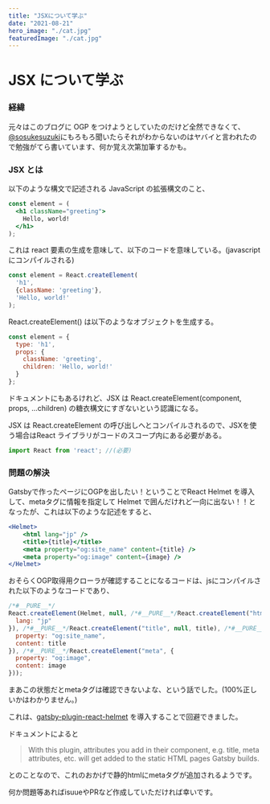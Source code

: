 ```yaml
---
title: "JSXについて学ぶ"
date: "2021-08-21"
hero_image: "./cat.jpg"
featuredImage: "./cat.jpg"
---
```


# JSX について学ぶ

### 経緯

元々はこのブログに OGP をつけようとしていたのだけど全然できなくて、[@sosukesuzuki](https://github.com/sosukesuzuki)にもろもろ聞いたらそれがわからないのはヤバイと言われたので勉強がてら書いています、何か覚え次第加筆するかも。

### JSX とは

以下のような構文で記述される JavaScript の拡張構文のこと、

```jsx
const element = (
  <h1 className="greeting">
    Hello, world!
  </h1>
);
```

これは react 要素の生成を意味して、以下のコードを意味している。(javascript にコンパイルされる)

```js
const element = React.createElement(
  'h1',
  {className: 'greeting'},
  'Hello, world!'
);
```

React.createElement() は以下のようなオブジェクトを生成する。

```js
const element = {
  type: 'h1',
  props: {
    className: 'greeting',
    children: 'Hello, world!'
  }
};
```

ドキュメントにもあるけれど、JSX は React.createElement(component, props, ...children) の糖衣構文にすぎないという認識になる。

JSX は React.createElement の呼び出しへとコンパイルされるので、JSXを使う場合はReact ライブラリがコードのスコープ内にある必要がある。
```js
import React from 'react'; //(必要)
```

### 問題の解決

Gatsbyで作ったページにOGPを出したい！ということでReact Helmet を導入して、metaタグに情報を指定して Helmet で囲んだけれど一向に出ない！！となったが、これは以下のような記述をすると、


```jsx
<Helmet>
    <html lang="jp" />
    <title>{title}</title>
    <meta property="og:site_name" content={title} />
    <meta property="og:image" content={image} />
</Helmet>
```

おそらくOGP取得用クローラが確認することになるコードは、jsにコンパイルされた以下のようなコードであり、

```js
/*#__PURE__*/
React.createElement(Helmet, null, /*#__PURE__*/React.createElement("html", {
  lang: "jp"
}), /*#__PURE__*/React.createElement("title", null, title), /*#__PURE__*/React.createElement("meta", {
  property: "og:site_name",
  content: title
}), /*#__PURE__*/React.createElement("meta", {
  property: "og:image",
  content: image
}));
```

まあこの状態だとmetaタグは確認できないよな、という話でした。(100%正しいかはわかりません。)

これは、[gatsby-plugin-react-helmet](https://www.gatsbyjs.com/plugins/gatsby-plugin-react-helmet/) を導入することで回避できました。

ドキュメントによると

>With this plugin, attributes you add in their component, e.g. title, meta attributes, etc. will get added to the static HTML pages Gatsby builds.

とのことなので、これのおかげで静的htmlにmetaタグが追加されるようです。

何か問題等あればisuueやPRなど作成していただければ幸いです。
